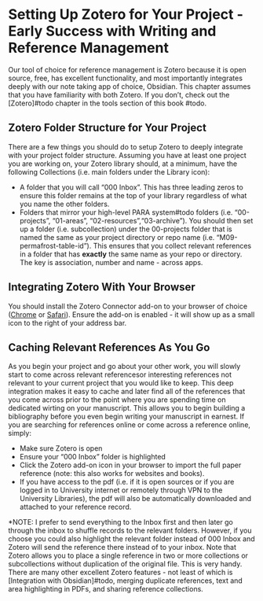 # Setting Up Zotero for Your Project - Early Success with Writing and Reference Management

Our tool of choice for reference management is Zotero because it is open source, free, has excellent functionality, and most importantly integrates deeply with our note taking app of choice, Obsidian. This chapter assumes that you have familiarity with both Zotero. If you don't, check out the [Zotero]#todo chapter in the tools section of this book #todo.

## Zotero Folder Structure for Your Project

There are a few things you should do to setup Zotero to deeply integrate with your project folder structure. Assuming you have at least one project you are working on, your Zotero library should, at a minimum, have the following Collections (i.e. main folders under the Library icon):

- A folder that you will call "000 Inbox". This has three leading zeros to ensure this folder remains at the top of your library regardless of what you name the other folders.
- Folders that mirror your high-level PARA system#todo folders (i.e. "00-projects", "01-areas", "02-resources","03-archive"). You should then set up a folder (i.e. subcollection) under the 00-projects folder that is named the same as your project directory or repo name (i.e. "M09-permafrost-table-id"). This ensures that you collect relevant references in a folder that has **exactly** the same name as your repo or directory. The key is association, number and name - across apps.

## Integrating Zotero With Your Browser
You should install the Zotero Connector add-on to your browser of choice ([Chrome](https://chrome.google.com/webstore/detail/zotero-connector/ekhagklcjbdpajgpjgmbionohlpdbjgc?hl=en) or [Safari](https://www.zotero.org/support/kb/safari_connector_installation)). Ensure the add-on is enabled - it will show up as a small icon to the right of your address bar.

## Caching Relevant References As You Go
As you begin your project and go about your other work, you will slowly start to come across relevant referencesor interesting references not relevant to your current project that you would like to keep. This deep integration makes it easy to cache and later find all of the references that you come across prior to the point where you are spending time on dedicated wirting on your manuscript. This allows you to begin building a bibliography before you even begin writing your manuscript in earnest. If you are searching for references online or come across a reference online, simply:

- Make sure Zotero is open
- Ensure your "000 Inbox" folder is highlighted
- Click the Zotero add-on icon in your browser to import the full paper reference (note: this also works for websites and books).
- If you have access to the pdf (i.e. if it is open sources or if you are logged in to University internet or remotely through VPN to the University Libraries), the pdf will also be automatically downloaded and attached to your reference record.

*NOTE: I prefer to send everything to the Inbox first and then later go through the inbox to shuffle records to the relevant folders. However, if you choose you could also highlight the relevant folder instead of 000 Inbox and Zotero will send the reference there instead of to your inbox. Note that Zotero allows you to place a single reference in two or more collections or subcollections without duplication of the original file. This is very handy. There are many other excellent Zotero features - not least of which is [Integration with Obsidian]#todo, merging duplicate references, text and area highlighting in PDFs, and sharing reference collections.
